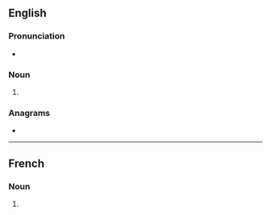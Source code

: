 ==English==

===Pronunciation===
* {{rhymes|en|iːnz|s=2}}

===Noun===
{{head|en|noun form}}

# {{plural of|en|routine}}

===Anagrams===
* {{anagrams|en|a=einorstu|neutrois|rutinose|snoutier|tournies|tue-irons|turiones}}

----

==French==

===Noun===
{{head|fr|noun form|g=?}}

# {{plural of|fr|routine}}